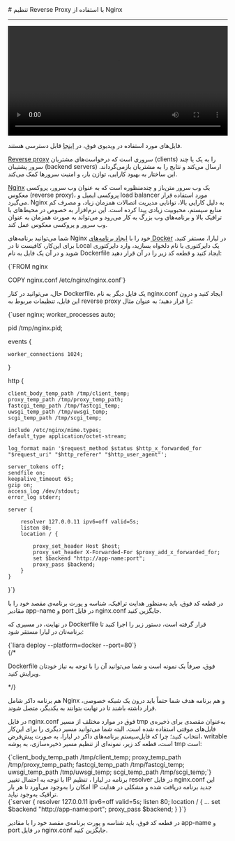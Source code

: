 

<Layout>
<Head>
<title>مستندات تنظیم reverse proxy با Nginx برنامه‌های  - لیارا</title>
<meta property="og:title" content="مستندات خدمات رایانش ابری لیارا" />
<meta property="og:description" content="مستندات مربوط به نحوه تنظیم پروکسی معکوس یا reverse proxy با استفاده از Ngninx در پلتفرم داکر در لیارا"  />
<meta property="og:image" content="https://files.liara.ir/liara/logos/liara-poster.jpg" />
</Head>
# تنظیم Reverse Proxy با استفاده از Nginx
<hr className="mb-2" />
<video
  src="https://files.liara.ir/liara/docker/reverse-proxy.mp4"
  controls="controls"
  className="block w-full"
  width="100%"
  ></video>

<div className="h-2" />
<Alert variant="success">
<p>
فایل‌های مورد استفاده در ویدیوی فوق، در <a href="https://github.com/liara-cloud/docker-getting-started/tree/nginx" className="text-[#2196f3] ">اینجا</a> قابل دسترسی هستند.
</p>
</Alert>


<div className="h-2" />

<a href="/paas/details/reverse-proxy" className="text-[#2196f3] ">Reverse proxy</a> سروری است که درخواست‌های مشتریان (clients) را به یک یا چند سرور پشتیبان (backend servers) ارسال می‌کند و نتایج را به مشتریان بازمی‌گرداند. این ساختار به بهبود کارایی، توازن بار، و امنیت سرورها کمک می‌کند.
<div className="h-2" />

<a href="https://nginx.org/en/" className="text-[#2196f3] ">Nginx</a> یک وب سرور متن‌باز و چندمنظوره است که به عنوان وب سرور، پروکسی معکوس (reverse proxy)، پروکسی ایمیل و load balancer مورد استفاده قرار می‌گیرد. Nginx به دلیل کارایی بالا، توانایی مدیریت اتصالات همزمان زیاد، و مصرف کم منابع سیستم، محبوبیت زیادی پیدا کرده است. این نرم‌افزار به خصوص در محیط‌های با ترافیک بالا و برنامه‌های وب بزرگ به کار می‌رود و می‌تواند به صورت همزمان به عنوان وب سرور و پروکسی معکوس عمل کند.
<div className="h-2" />

<div className="h-2" />

شما می‌توانید برنامه‌های Nginx خود را با <a href="../../how-tos/create-app" className="text-[#2196f3] ">ایجاد برنامه‌های Docker</a> در لیارا، مستقر کنید.
برای این‌کار، کافیست تا 
در Local یک دایرکتوری با نام دلخواه بسازید، وارد دایرکتوری شوید و در آن یک فایل به نام <Important>Dockerfile</Important> ایجاد کنید و قطعه کد زیر را در آن قرار دهید:
<div className="h-2" />
<div dir='ltr'>
    <Highlight className="dockerfile">
        {`FROM nginx

COPY nginx.conf /etc/nginx/nginx.conf`}
    </Highlight>
</div>
<div className="h-2" />

حال، می‌توانید در کنار <Important>Dockerfile</Important>، یک فایل دیگر به نام <Important>nginx.conf</Important> ایجاد کنید و درون این فایل، تنظیمات مربوط به reverse proxy را قرار دهید؛ به عنوان مثال:
<div className="h-2" />
<div dir='ltr'>
    <Highlight className="conf">
        {`user nginx;
worker_processes auto;

pid /tmp/nginx.pid;

events {

	worker_connections 1024;
}

http {

	client_body_temp_path /tmp/client_temp;
	proxy_temp_path /tmp/proxy_temp_path;
	fastcgi_temp_path /tmp/fastcgi_temp;
	uwsgi_temp_path /tmp/uwsgi_temp;
	scgi_temp_path /tmp/scgi_temp;

	include /etc/nginx/mime.types;
	default_type application/octet-stream;

	log_format main '$request_method $status $http_x_forwarded_for "$request_uri" "$http_referer" "$http_user_agent"';

	server_tokens off;
	sendfile on;
	keepalive_timeout 65;
	gzip on;
	access_log /dev/stdout;
	error_log stderr;

	server {

		resolver 127.0.0.11 ipv6=off valid=5s;
		listen 80;
		location / {

			proxy_set_header Host $host;
			proxy_set_header X-Forwarded-For $proxy_add_x_forwarded_for;
			set $backend "http://app-name:port";
			proxy_pass $backend;
		}
	}
}`}
    </Highlight>
</div>
<div className="h-2" />
در قطعه کد فوق، باید به‌منظور هدایت ترافیک، شناسه و پورت برنامه‌ی مقصد خود را با مقادیر <Important>app-name</Important> و <Important>port</Important> در فایل <Important>nginx.conf</Important> جایگزین کنید.

در نهایت، در مسیری که <Important>Dockerfile</Important> قرار گرفته است، دستور زیر را اجرا کنید تا برنامه‌تان در لیارا مستقر شود:
<div className="h-2" />
<div dir='ltr'>
    <Highlight className="bash">
        {`liara deploy --platform=docker --port=80`}
    </Highlight>
</div>

<div className="h-2" />
{/* <Alert variant="info">
<p>
<Important>Dockerfile</Important> فوق، صرفاً یک نمونه است و شما می‌توانید آن را با توجه به نیاز خودتان ویرایش کنید.
</p>
</Alert> */}

<Alert variant="info">
<p>
هم برنامه داکر شامل Nginx و هم برنامه هدف شما حتماً باید درون یک شبکه خصوصی، قرار داشته باشند تا در نهایت بتوانند به یکدیگر، متصل شوند.
</p>
</Alert>

<Section id="set-tmp-dir" title="تنظیم مسیر tmp به‌عنوان مقصدی برای ذخیره‌ی فایل‌های موقتی" />

در فایل <Important>nginx.conf</Important> فوق
در موارد مختلف از مسیر tmp به‌عنوان مقصدی برای ذخیره‌ی فایل‌های موقتی استفاده شده است. البته شما می‌توانید مسیر دیگری را برای این‌کار انتخاب کنید؛ چرا که فایل‌سیستم برنامه‌های داکر در لیارا، به صورت پیش‌فرض، writable است، قطعه کد زیر، نمونه‌ای از تنظیم مسیر ذخیره‌سازی، به پوشه tmp است:

<div className="h-2" />
<div dir='ltr'>
    <Highlight className="conf">
        {`client_body_temp_path /tmp/client_temp;
proxy_temp_path       /tmp/proxy_temp_path;
fastcgi_temp_path     /tmp/fastcgi_temp;
uwsgi_temp_path       /tmp/uwsgi_temp;
scgi_temp_path        /tmp/scgi_temp;`}
    </Highlight>
</div>

<Section id="set-resolver" title="تنظیم Resolver" />
با توجه به احتمال تغییر IP برنامه در لیارا ، تنظیم resolver در فایل <Important>nginx.conf</Important> این امکان را به‌وجود می‌آورد تا هر بار IP جدید برنامه دریافت شده و مشکلی در هدایت ترافیک به‌وجود نیاید.

<div className="h-2" />
<div dir='ltr'>
    <Highlight className="conf">
        {`server {
  resolver 127.0.0.11 ipv6=off valid=5s;
  listen 80;
  location / {
  ...
  set $backend "http://app-name:port";
  proxy_pass $backend;
  }
}`}
    </Highlight>
</div>
<div className="h-2" />

در قطعه کد فوق، باید شناسه و پورت برنامه‌ی مقصد خود را با مقادیر <Important>app-name</Important> و <Important>port</Important> در فایل <Important>nginx.conf</Important> جایگزین کنید.



</Layout>